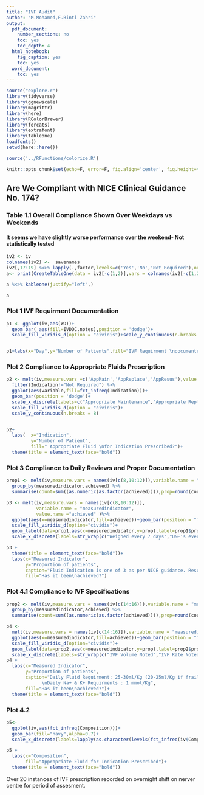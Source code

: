 ```yaml
---
title: "IVF Audit"
author: "M.Mohamed,F.Binti Zahri"
output:
  pdf_document: 
    number_sections: no
    toc: yes
    toc_depth: 4
  html_notebook:
    fig_caption: yes
    toc: yes
  word_document:
    toc: yes
---
```


```r
source("explore.r")
library(tidyverse)
library(ggnewscale)
library(magrittr)
library(here)
library(RColorBrewer)
library(forcats)
library(extrafont)
library(tableone)
loadfonts()
setwd(here::here())

source('../RFunctions/colorize.R')
```
```r
knitr::opts_chunk$set(echo=F, error=F, fig.align='center', fig.height=4.5, fig.width=8, message=FALSE, warning=FALSE, dev='png', dpi=400)
```

\newpage


## Are We Compliant with NICE Clinical Guidance No. 174?

### Table 1.1 Overall Compliance Shown Over Weekdays vs Weekends
#### It seems we have slightly worse performance over the weekend- Not statistically tested
```r
iv2 <- iv
colnames(iv2) <-  savenames
iv2[,17:19] %<>% lapply(.,factor,levels=c('Yes','No','Not Required'),ordered = T)
a<- print(CreateTableOne(data = iv2[-c(1,2)],vars = colnames(iv2[-c(1,2,5)]),strata = colnames(iv2)[5],),printToggle = F,test = F,showAllLevels = T)

a %<>% kableone(justify="left",)

a


```

### Plot 1  IVF Requirment Documentation
```r
p1 <- ggplot(iv,aes(WD))+
  geom_bar( aes(fill=IVDOC.notes),position = 'dodge')+
  scale_fill_viridis_d(option = "cividis")+scale_y_continuous(n.breaks = 8)


p1+labs(x="Day",y="Number of Patients",fill="IVF Requirment \ndocumented in notes")+ theme(title = element_text(face="bold"))


```

### Plot 2 Compliance to Appropriate Fluids Prescription
```r
p2 <- melt(iv,measure.vars =c('AppMain','AppReplace','AppResus'),value.name = "Indication") %>%
  filter(Indication!="Not Required") %>%
  ggplot(aes(variable,fill=fct_infreq(Indication)))+
  geom_bar(position = 'dodge')+
  scale_x_discrete(labels=c("Appropriate Maintenance","Appropriate Replacement"))+
  scale_fill_viridis_d(option = "cividis")+
  scale_y_continuous(n.breaks = 8)


p2+ 
  labs(  x="Indication",
         y="Number of Patient",
         fill=" Appropriate Fluid \nfor Indication Prescribed?")+
  theme(title = element_text(face="bold"))
```

### Plot 3 Compliance to Daily Reviews and Proper Documentation
```r
prop1 <- melt(iv,measure.vars = names(iv[c(8,10:12)]),variable.name = "measuredindicator",value.name ="achieved" ) %>%
  group_by(measuredindicator,achieved) %>%
  summarise(count=sum((as.numeric(as.factor(achieved)))),prop=round(count/32,2)) %>% filter(achieved=="Yes")

p3 <- melt(iv,measure.vars = names(iv[c(8,10:12)]),
           variable.name = "measuredindicator",
           value.name ="achieved" )%>% 
  ggplot(aes(x=measuredindicator,fill=achieved))+geom_bar(position = "fill")+
  scale_fill_viridis_d(option="cividis")+
  geom_label(data=prop1,aes(x=measuredindicator,y=prop),label=prop1$prop)+
  scale_x_discrete(labels=str_wrap(c("Weighed every 7 days","U&E's every 24 hours","Fluid Indication Noted In Plan","24 hour fluids prescribed or fluid plan documented"),15))

p3 +
  theme(title = element_text(face="bold"))+
  labs(x="Measured Indicator",
       y="Proportion of patients",
       caption="Fluid Indication is one of 3 as per NICE guidance. Resus. Replace. Maintain",
       fill="Has it been\nachieved?")

```

### Plot 4.1 Compliance to IVF Specifications
```r
prop2 <- melt(iv,measure.vars = names(iv[c(14:16)]),variable.name = "measuredindicator",value.name ="achieved" ) %>%
  group_by(measuredindicator,achieved) %>%
  summarise(count=sum((as.numeric(as.factor(achieved)))),prop=round(count/32,2)) %>% filter(achieved=="Yes")

p4 <- 
  melt(iv,measure.vars = names(iv[c(14:16)]),variable.name = "measuredindicator",value.name ="achieved" ) %>%
  ggplot(aes(x=measuredindicator,fill=achieved))+geom_bar(position = "fill")+
  scale_fill_viridis_d(option="cividis")+
  geom_label(data=prop2,aes(x=measuredindicator,y=prop),label=prop2$prop)+
  scale_x_discrete(labels=str_wrap(c("IVF Volume Noted","IVF Rate Noted","Maintaince dose IV K+ Prescribed"),15))
p4 +
  labs(x="Measured Indicator",
       y="Proportion of patients",
       caption="Daily Fluid Requirment: 25-30ml/Kg (20-25ml/Kg if frail or allowing for HF)
             \nDaily Na+ & K+ Requirments : 1 mmol/Kg",
       fill="Has it been\nachieved?")+
  theme(title = element_text(face="bold"))
```

### Plot 4.2
```r
p5<- 
  ggplot(iv,aes(fct_infreq(Composition)))+
  geom_bar(fill="navy",alpha=0.7)+ 
  scale_x_discrete(labels=lapply(as.character(levels(fct_infreq(iv$Composition))),str_wrap,15))            

p5 +
  labs(x="Composition",
       fill="Appropriate Fluid for Indication Prescribed")+
  theme(title = element_text(face="bold"))
```

Over 20 instances of IVF prescription recorded on overnight shift on nerver centre for period of assesment. 
